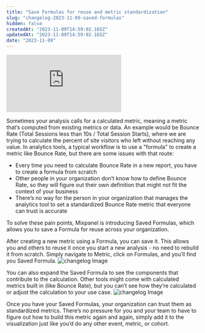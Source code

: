 ```yaml
---
title: "Save Formulas for reuse and metric standardization"
slug: "changelog-2023-11-09-saved-formulas"
hidden: false
createdAt: "2023-11-09T14:59:02.165Z"
updatedAt: "2023-11-09T14:59:02.165Z"
date: "2023-11-09"
---
```

<div style={{position: 'relative', paddingBottom: '64.90384615384616%', height: 0}}>
    <iframe src="https://www.loom.com/embed/8579c1ac4e2a4b06a0a12e4416b07918?sid=7a3ccce7-5513-455f-8397-fb1269c807f1"
        frameBorder="0"
        webkitallowfullscreen="true" mozallowfullscreen="true" allowFullScreen
        style={{position: 'absolute', 'top': 0, 'left': 0, 'width': '100%', 'height': '100%'}}>
    </iframe>
</div>

Sometimes your analysis calls for a calculated metric, meaning a metric that’s computed from existing metrics or data. An example would be Bounce Rate (Total Sessions less than 10s / Total Session Starts), where we are trying to calculate the percent of site visitors who left without reaching any value. In analytics tools, a typical workflow is to use a "formula" to create a metric like Bounce Rate, but there are some issues with that route:
- Every time you need to calculate Bounce Rate in a new report, you have to create a formula from scratch
- Other people in your organization don’t know how to define Bounce Rate, so they will figure out their own definition that might not fit the context of your business
- There’s no way for the person in your organization that manages the analytics tool to set a standardized Bounce Rate metric that everyone can trust is accurate

To solve these pain points, Mixpanel is introducing Saved Formulas, which allows you to save a Formula for reuse across your organization.

After creating a new metric using a Formula, you can save it. This allows you and others to reuse it once you start a new analysis - no need to rebuild it from scratch. Simply navigate to Metric, click on Formulas, and you’ll find you Saved Formula.
![changelog Image](/changelog/formulacreate.gif)

You can also expand the Saved Formula to see the components that contribute to the calculation. Other tools might come with calculated metrics built in (like Bounce Rate), but you can’t see how they’re calculated or adjust the calculation to your use case. 
![changelog Image](/changelog/formulachange.gif)

Once you have your Saved Formulas, your organization can trust them as standardized metrics. There’s no pressure for you and your team to have to figure out how to build this metric again and again, simply add it to the visualization just like you’d do any other event, metric, or cohort. 
